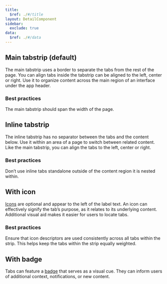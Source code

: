 ```yaml
---
title:
  $ref: ./#/title
layout: DetailComponent
sidebar:
  exclude: true
data:
  $ref: ./#/data
---
```


## Main tabstrip (default)

The main tabstrip uses a border to separate the tabs from the rest of the page. You can align tabs inside the tabstrip can be aligned to the left, center or right. Use it to organize content across the main region of an interface under the app header.

### Best practices

The main tabstrip should span the width of the page.

<LivePreview componentName="tabs" exampleName="MainTabstrip" />

## Inline tabstrip

The inline tabstrip has no separator between the tabs and the content below. Use it within an area of a page to switch between related content. Like the main tabstrip, you can align the tabs to the left, center or right.

### Best practices

Don’t use inline tabs standalone outside of the content region it is nested within.

<LivePreview componentName="tabs" exampleName="Inline" />

## With icon

[Icons](../icon) are optional and appear to the left of the label text. An icon can effectively signify the tab’s purpose, as it relates to its underlying content. Additional visual aid makes it easier for users to locate tabs.

### Best practices

Ensure that icon descriptors are used consistently across all tabs within the strip. This helps keep the tabs within the strip equally weighted.

<LivePreview componentName="tabs" exampleName="WithIcon" />

## With badge

Tabs can feature a [badge](../badge) that serves as a visual cue. They can inform users of additional context, notifications, or new content.

<LivePreview componentName="tabs" exampleName="WithBadge" />
